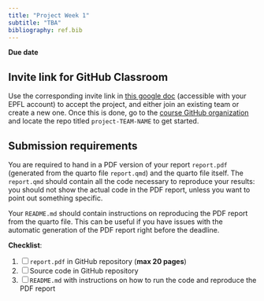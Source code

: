 ```yaml
---
title: "Project Week 1"
subtitle: "TBA"
bibliography: ref.bib
---
```



::: callout-important
**Due date**
:::

::: {.callout-note collapse="true"}
# Invite link for GitHub Classroom

Use the corresponding invite link in [this google doc]() (accessible with your EPFL account) to accept the project, and either join an existing team or create a new one. Once this is done, go to the [course GitHub organization](https://github.com/MATH-516) and locate the repo titled `project-TEAM-NAME` to get started.
:::

::: {.callout-warning collapse="true"}
# Submission requirements

You are required to hand in a PDF version of your report `report.pdf` (generated from the quarto file `report.qmd`) and the quarto file itself. The `report.qmd` should contain all the code necessary to reproduce your results: you should not show the actual code in the PDF report, unless you want to point out something specific.

Your `README.md` should contain instructions on reproducing the PDF report from the quarto file. This can be useful if you have issues with the automatic generation of the PDF report right before the deadline.

**Checklist**:

1. [ ] `report.pdf` in GitHub repository (**max 20 pages**)
2. [ ]  Source code in GitHub repository 
3. [ ] `README.md` with instructions on how to run the code and reproduce the PDF report
:::
